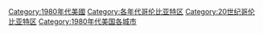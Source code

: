 [[Category:1980年代美國|Category:1980年代美國]]
[[Category:各年代哥伦比亚特区|Category:各年代哥伦比亚特区]]
[[Category:20世纪哥伦比亚特区|Category:20世纪哥伦比亚特区]]
[[Category:1980年代美国各城市|Category:1980年代美国各城市]]